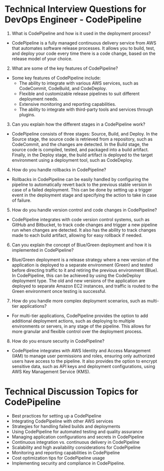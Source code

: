 

# Technical Interview Questions for DevOps Engineer - CodePipeline

1. What is CodePipeline and how is it used in the deployment process?
- CodePipeline is a fully managed continuous delivery service from AWS that automates software release processes. It allows you to build, test, and deploy your code every time there is a code change, based on the release model of your choice.

2. What are some of the key features of CodePipeline?
- Some key features of CodePipeline include:
    - The ability to integrate with various AWS services, such as CodeCommit, CodeBuild, and CodeDeploy.
    - Flexible and customizable release pipelines to suit different deployment needs.
    - Extensive monitoring and reporting capabilities.
    - The ability to integrate with third-party tools and services through plugins.

3. Can you explain how the different stages in a CodePipeline work?
- CodePipeline consists of three stages: Source, Build, and Deploy. In the Source stage, the source code is retrieved from a repository, such as CodeCommit, and the changes are detected. In the Build stage, the source code is compiled, tested, and packaged into a build artifact. Finally, in the Deploy stage, the build artifact is deployed to the target environment using a deployment tool, such as CodeDeploy.

4. How do you handle rollbacks in CodePipeline?
- Rollbacks in CodePipeline can be easily handled by configuring the pipeline to automatically revert back to the previous stable version in case of a failed deployment. This can be done by setting up a trigger event in the deployment stage and specifying the action to take in case of failure.

5. How do you handle version control and code changes in CodePipeline?
- CodePipeline integrates with code version control systems, such as GitHub and Bitbucket, to track code changes and trigger a new pipeline run when changes are detected. It also has the ability to track changes made to each build artifact, allowing for easy rollback if needed.

6. Can you explain the concept of Blue/Green deployment and how it is implemented in CodePipeline?
- Blue/Green deployment is a release strategy where a new version of the application is deployed to a separate environment (Green) and tested before directing traffic to it and retiring the previous environment (Blue). In CodePipeline, this can be achieved by using the CodeDeploy deployment type. The old and new versions of the application are deployed to separate Amazon EC2 instances, and traffic is routed to the Green environment once testing is successful.

7. How do you handle more complex deployment scenarios, such as multi-tier applications?
- For multi-tier applications, CodePipeline provides the option to add additional deployment actions, such as deploying to multiple environments or servers, in any stage of the pipeline. This allows for more granular and flexible control over the deployment process.

8. How do you ensure security in CodePipeline?
- CodePipeline integrates with AWS Identity and Access Management (IAM) to manage user permissions and roles, ensuring only authorized users have access to the pipeline. It also provides the option to encrypt sensitive data, such as API keys and deployment configurations, using AWS Key Management Service (KMS).

# Technical Discussion Topics for CodePipeline
- Best practices for setting up a CodePipeline
- Integrating CodePipeline with other AWS services
- Strategies for handling failed builds and deployments
- Using CodePipeline for automated testing and quality assurance
- Managing application configurations and secrets in CodePipeline
- Continuous integration vs. continuous delivery in CodePipeline
- Scalability and high availability considerations for CodePipeline
- Monitoring and reporting capabilities in CodePipeline
- Cost optimization tips for CodePipeline usage
- Implementing security and compliance in CodePipeline. 